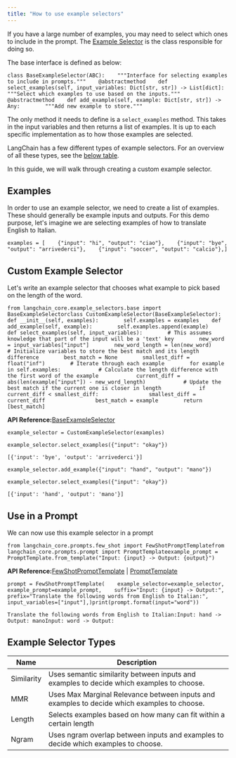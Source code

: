 ```yaml
---
title: "How to use example selectors"
---
```


If you have a large number of examples, you may need to select which ones to include in the prompt. The [Example Selector](/oss/concepts/example_selectors) is the class responsible for doing so.

The base interface is defined as below:

```
class BaseExampleSelector(ABC):    """Interface for selecting examples to include in prompts."""    @abstractmethod    def select_examples(self, input_variables: Dict[str, str]) -> List[dict]:        """Select which examples to use based on the inputs."""            @abstractmethod    def add_example(self, example: Dict[str, str]) -> Any:        """Add new example to store."""
```

The only method it needs to define is a `select_examples` method. This takes in the input variables and then returns a list of examples. It is up to each specific implementation as to how those examples are selected.

LangChain has a few different types of example selectors. For an overview of all these types, see the [below table](#example-selector-types).

In this guide, we will walk through creating a custom example selector.

## Examples

In order to use an example selector, we need to create a list of examples. These should generally be example inputs and outputs. For this demo purpose, let's imagine we are selecting examples of how to translate English to Italian.

```
examples = [    {"input": "hi", "output": "ciao"},    {"input": "bye", "output": "arrivederci"},    {"input": "soccer", "output": "calcio"},]
```

## Custom Example Selector

Let's write an example selector that chooses what example to pick based on the length of the word.

```
from langchain_core.example_selectors.base import BaseExampleSelectorclass CustomExampleSelector(BaseExampleSelector):    def __init__(self, examples):        self.examples = examples    def add_example(self, example):        self.examples.append(example)    def select_examples(self, input_variables):        # This assumes knowledge that part of the input will be a 'text' key        new_word = input_variables["input"]        new_word_length = len(new_word)        # Initialize variables to store the best match and its length difference        best_match = None        smallest_diff = float("inf")        # Iterate through each example        for example in self.examples:            # Calculate the length difference with the first word of the example            current_diff = abs(len(example["input"]) - new_word_length)            # Update the best match if the current one is closer in length            if current_diff < smallest_diff:                smallest_diff = current_diff                best_match = example        return [best_match]
```

**API Reference:**[BaseExampleSelector](https://python.langchain.com/api_reference/core/example_selectors/langchain_core.example_selectors.base.BaseExampleSelector.html)

```
example_selector = CustomExampleSelector(examples)
```

```
example_selector.select_examples({"input": "okay"})
```

```
[{'input': 'bye', 'output': 'arrivederci'}]
```

```
example_selector.add_example({"input": "hand", "output": "mano"})
```

```
example_selector.select_examples({"input": "okay"})
```

```
[{'input': 'hand', 'output': 'mano'}]
```

## Use in a Prompt

We can now use this example selector in a prompt

```
from langchain_core.prompts.few_shot import FewShotPromptTemplatefrom langchain_core.prompts.prompt import PromptTemplateexample_prompt = PromptTemplate.from_template("Input: {input} -> Output: {output}")
```

**API Reference:**[FewShotPromptTemplate](https://python.langchain.com/api_reference/core/prompts/langchain_core.prompts.few_shot.FewShotPromptTemplate.html) | [PromptTemplate](https://python.langchain.com/api_reference/core/prompts/langchain_core.prompts.prompt.PromptTemplate.html)

```
prompt = FewShotPromptTemplate(    example_selector=example_selector,    example_prompt=example_prompt,    suffix="Input: {input} -> Output:",    prefix="Translate the following words from English to Italian:",    input_variables=["input"],)print(prompt.format(input="word"))
```

```
Translate the following words from English to Italian:Input: hand -> Output: manoInput: word -> Output:
```

## Example Selector Types

| Name       | Description                                                                                 |
| ---------- | ------------------------------------------------------------------------------------------- |
| Similarity | Uses semantic similarity between inputs and examples to decide which examples to choose.    |
| MMR        | Uses Max Marginal Relevance between inputs and examples to decide which examples to choose. |
| Length     | Selects examples based on how many can fit within a certain length                          |
| Ngram      | Uses ngram overlap between inputs and examples to decide which examples to choose.          |
